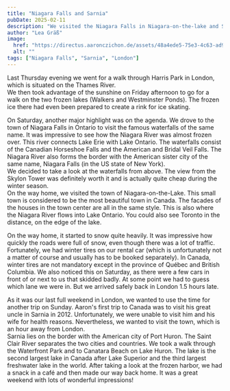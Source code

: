 ```yaml
---
title: "Niagara Falls and Sarnia"
pubDate: 2025-02-11
description: "We visited the Niagara Falls in Niagara-on-the-lake and Sarnia."
author: "Lea Gräß"
image:
  href: "https://directus.aaronczichon.de/assets/48a4ede5-75e3-4c63-ad9f-6a3af0ddbe7d.jpg?quality=70&width=1600"
  alt: ""
tags: ["Niagara Falls", "Sarnia", "London"]
---
```



Last Thursday evening we went for a walk through Harris Park in London, which is situated on the Thames River.    
We then took advantage of the sunshine on Friday afternoon to go for a walk on the two frozen lakes (Walkers and Westminster Ponds). The frozen ice there had even been prepared to create a rink for ice skating.

<DirectusImage assetId="15b0b8d1-745a-4ec7-8b27-94dfa8925557.jpg" />

On Saturday, another major highlight was on the agenda. We drove to the town of Niagara Falls in Ontario to visit the famous waterfalls of the same name. It was impressive to see how the Niagara River was almost frozen over. This river connects Lake Erie with Lake Ontario. The waterfalls consist of the Canadian Horseshoe Falls and the American and Bridal Veil Falls. The Niagara River also forms the border with the American sister city of the same name, Niagara Falls (in the US state of New York).    
We decided to take a look at the waterfalls from above. The view from the Skylon Tower was definitely worth it and is actually quite cheap during the winter season.    
On the way home, we visited the town of Niagara-on-the-Lake. This small town is considered to be the most beautiful town in Canada. The facades of the houses in the town center are all in the same style. This is also where the Niagara River flows into Lake Ontario. You could also see Toronto in the distance, on the edge of the lake.

On the way home, it started to snow quite heavily. It was impressive how quickly the roads were full of snow, even though there was a lot of traffic. Fortunately, we had winter tires on our rental car (which is unfortunately not a matter of course and usually has to be booked separately). In Canada, winter tires are not mandatory except in the province of Québec and British Columbia. We also noticed this on Saturday, as there were a few cars in front of or next to us that skidded badly. At some point we had to guess which lane we were in. But we arrived safely back in London 1.5 hours late. 

<DirectusGallery folderName="60 Niagara Falls and Sarnia" />

As it was our last full weekend in London, we wanted to use the time for another trip on Sunday. Aaron's first trip to Canada was to visit his great uncle in Sarnia in 2012. Unfortunately, we were unable to visit him and his wife for health reasons. Nevertheless, we wanted to visit the town, which is an hour away from London.    
Sarnia lies on the border with the American city of Port Huron. The Saint Clair River separates the two cities and countries. We took a walk through the Waterfront Park and to Canatara Beach on Lake Huron. The lake is the second largest lake in Canada after Lake Superior and the third largest freshwater lake in the world. After taking a look at the frozen harbor, we had a snack in a café and then made our way back home. It was a great weekend with lots of wonderful impressions! 